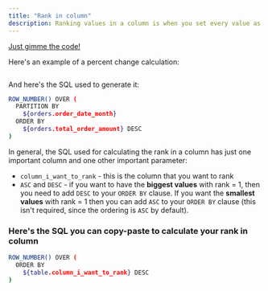 ```yaml
---
title: "Rank in column"
description: Ranking values in a column is when you set every value as a number either higher than or lower than the other values. The lowest value (rank = 1) indicates the value with the first rank in your set of values.
---
```



[Just gimme the code! <Icon icon="bug" iconType="solid"/>](#heres-the-sql-you-can-copy-paste-to-calculate-your-rank-in-column)

Here's an example of a percent change calculation:

<Frame>
  <img src="/images/guides/table-calculations/table-calculation-sql-templates/rank-in-column-a1dfa61a36fcf3a7fd1b7906bc7abeb1.jpg" alt=""/>
</Frame>


And here's the SQL used to generate it:

```bash
ROW_NUMBER() OVER (
  PARTITION BY
    ${orders.order_date_month}
  ORDER BY
    ${orders.total_order_amount} DESC
)

```

In general, the SQL used for calculating the rank in a column has just one important column and one other important parameter:

* `column_i_want_to_rank` \- this is the column that you want to rank
* `ASC` and `DESC` \- if you want to have the **biggest values** with rank = 1, then you need to add `DESC` to your `ORDER BY` clause. If you want the **smallest values** with rank = 1 then you can add `ASC` to your `ORDER BY` clause (this isn't required, since the ordering is `ASC` by default).

### Here's the SQL you can copy-paste to calculate your rank in column[](#heres-the-sql-you-can-copy-paste-to-calculate-your-rank-in-column "Direct link to Here's the SQL you can copy-paste to calculate your rank in column")

```bash
ROW_NUMBER() OVER (
  ORDER BY
    ${table.column_i_want_to_rank} DESC
)

```
